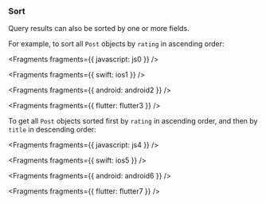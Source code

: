 ### Sort

Query results can also be sorted by one or more fields.

For example, to sort all `Post` objects by `rating` in ascending order:


<Fragments fragments={{ javascript: js0 }} />


<Fragments fragments={{ swift: ios1 }} />


<Fragments fragments={{ android: android2 }} />


<Fragments fragments={{ flutter: flutter3 }} />

To get all `Post` objects sorted first by `rating` in ascending order, and then by `title` in descending order:


<Fragments fragments={{ javascript: js4 }} />


<Fragments fragments={{ swift: ios5 }} />


<Fragments fragments={{ android: android6 }} />


<Fragments fragments={{ flutter: flutter7 }} />
